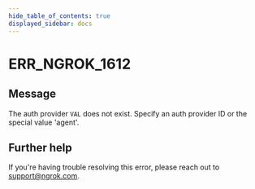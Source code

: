 ```yaml
---
hide_table_of_contents: true
displayed_sidebar: docs
---
```



# ERR_NGROK_1612

## Message

The auth provider `VAL` does not exist. Specify an auth provider ID or the special value 'agent'.

<ErrorDetails error="err_ngrok_1612" />

## Further help

If you're having trouble resolving this error, please reach out to [support@ngrok.com](mailto:support@ngrok.com?subject=Help%20with%20ERR_NGROK_1612).
